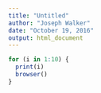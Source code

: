 ---
title: "Untitled"
author: "Joseph Walker"
date: "October 19, 2016"
output: html_document
---

```{r setup, echo=FALSE}
for (i in 1:10) {
  print(i)
  browser()
}
```

